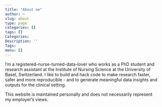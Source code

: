 ```yaml
---
title: "About me"
author: ~
slug: about
type: page
categories: []
tags: []
Categories:
Description: ''
Tags:
menu: []
---
```


I'm a registered-nurse-turned-data-lover who works as a PhD student and 
research assistant at the Institute of Nursing Science
at the University of Basel, Switzerland. I like to build and hack code 
to make research faster, safer and more reproducible - and to generate meaningful
data insights and outputs for the clinical setting.  

This website is maintained personally and does not necessarily represent my employer's views. 



 
 


